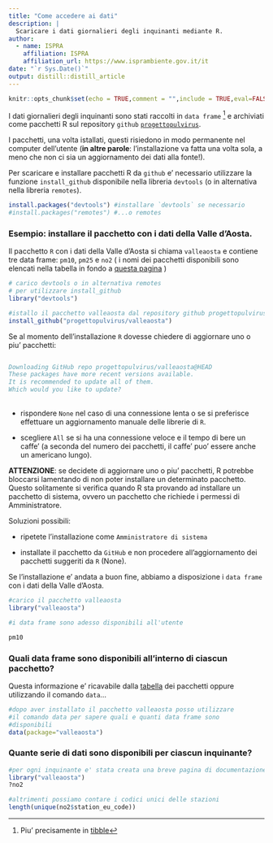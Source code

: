 ```yaml
---
title: "Come accedere ai dati"
description: |
  Scaricare i dati giornalieri degli inquinanti mediante R.
author:
  - name: ISPRA
    affiliation: ISPRA
    affiliation_url: https://www.isprambiente.gov.it/it
date: "`r Sys.Date()`"
output: distill::distill_article
---
```


```r
knitr::opts_chunk$set(echo = TRUE,comment = "",include = TRUE,eval=FALSE)
```

I dati giornalieri degli inquinanti sono stati raccolti in `data frame` ^[Piu' precisamente in   [tibble](https://cran.r-project.org/web/packages/tibble/vignettes/tibble.html)] e archiviati come pacchetti R sul repository `github` [`progettopulvirus`](https://github.com/progettopulvirus). 

I pacchetti, una volta istallati, questi risiedono in modo permanente nel computer dell'utente (**in altre parole**: l'installazione va fatta una volta sola, a meno che non ci sia un aggiornamento dei dati alla fonte!).

Per scaricare e installare pacchetti R da `github` e' necessario utilizzare la funzione `install_github` disponibile nella libreria `devtools` (o in alternativa nella libreria `remotes`). 

```r
install.packages("devtools") #installare `devtools` se necessario
#install.packages("remotes") #...o remotes
```

### Esempio: installare il pacchetto con i dati della Valle d'Aosta.

Il pacchetto `R` con i dati della Valle d'Aosta si chiama `valleaosta` e contiene tre data frame: `pm10`, `pm25` e `no2` ( i nomi dei pacchetti disponibili sono elencati nella tabella in fondo a [questa pagina](pacchetti_inquinanti.html) )

```r
# carico devtools o in alternativa remotes
# per utilizzare install_github
library("devtools") 

#istallo il pacchetto valleaosta dal repository github progettopulvirus
install_github("progettopulvirus/valleaosta")  
```

Se al momento dell'installazione `R` dovesse chiedere di aggiornare uno o piu' pacchetti:

<div class="sourceCode">
<pre class="sourceCode r">
<code class="sourceCode r">
<span class="co">Downloading GitHub repo progettopulvirus/valleaosta@HEAD</span>
<span class="co">These packages have more recent versions available.</span>
<span class="co">It is recommended to update all of them.</span>
<span class="co">Which would you like to update?</span>
</code>
</pre>
</div>

- rispondere `None` nel caso di una connessione lenta o se si preferisce effettuare un aggiornamento manuale delle librerie di `R`.

- scegliere `All` se si ha una connessione veloce e il tempo di bere un caffe' (a seconda del numero dei pacchetti, il caffe' puo' essere anche un americano lungo). 

**ATTENZIONE**: se decidete di aggiornare uno o piu' pacchetti, R potrebbe bloccarsi lamentando di non poter installare un determinato pacchetto. Questo solitamente si verifica quando R sta provando ad installare un pacchetto di sistema, ovvero un pacchetto che richiede i permessi di Amministratore.

Soluzioni possibili:

- ripetete l'installazione come `Amministratore di sistema`

- installate il pacchetto da `GitHub` e non procedere all'aggiornamento dei pacchetti suggeriti da `R` (None).

Se l'installazione e' andata a buon fine, abbiamo a disposizione i `data frame` con i dati della Valle d'Aosta.

```r
#carico il pacchetto valleaosta
library("valleaosta") 

#i data frame sono adesso disponibili all'utente

pm10

```

### Quali data frame sono disponibili all'interno di ciascun pacchetto?

Questa informazione e' ricavabile dalla [tabella](pacchetti_inquinanti.html) dei pacchetti oppure utilizzando il comando `data`...

```r
#dopo aver installato il pacchetto valleaosta posso utilizzare
#il comando data per sapere quali e quanti data frame sono 
#disponibili
data(package="valleaosta")
```

### Quante serie di dati sono disponibili per ciascun inquinante?

```r
#per ogni inquinante e' stata creata una breve pagina di documentazione
library("valleaosta")
?no2

#altrimenti possiamo contare i codici unici delle stazioni
length(unique(no2$station_eu_code))
```

  
  